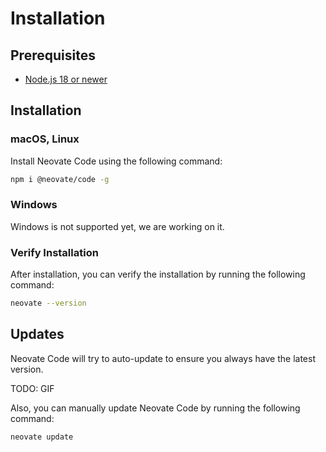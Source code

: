 
# Installation

## Prerequisites

- [Node.js 18 or newer](https://nodejs.org/en/download/)

## Installation

### macOS, Linux

Install Neovate Code using the following command:

```bash
npm i @neovate/code -g
```

### Windows

<Callout type="warning">
  Windows is not supported yet, we are working on it.
</Callout>

### Verify Installation

After installation, you can verify the installation by running the following command:

```bash
neovate --version
```

## Updates

Neovate Code will try to auto-update to ensure you always have the latest version.

TODO: GIF

Also, you can manually update Neovate Code by running the following command:

```bash
neovate update
```
